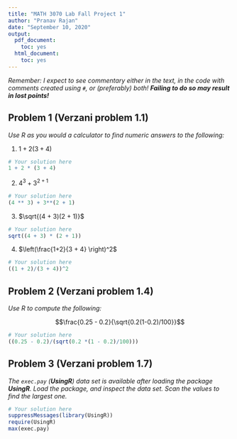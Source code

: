 ```yaml
---
title: "MATH 3070 Lab Fall Project 1"
author: "Pranav Rajan"
date: "September 10, 2020"
output:
  pdf_document:
    toc: yes
  html_document:
    toc: yes
---
```


*Remember: I expect to see commentary either in the text, in the code with comments created using `#`, or (preferably) both! **Failing to do so may result in lost points!***

## Problem 1 (Verzani problem 1.1)
*Use R as you would a calculator to find numeric answers to the following:*

1. $1 + 2(3 + 4)$

```r
# Your solution here
1 + 2 * (3 + 4)
```

2. $4^3 + 3^{2 + 1}$

```r
# Your solution here
(4 ** 3) + 3**(2 + 1)
```

3. $\sqrt{(4 + 3)(2 + 1)}$

```r
# Your solution here
sqrt((4 + 3) * (2 + 1))
```

4. $\left(\frac{1+2}{3 + 4} \right)^2$

```r
# Your solution here
((1 + 2)/(3 + 4))^2
```

## Problem 2 (Verzani problem 1.4)
*Use R to compute the following:*

$$\frac{0.25 - 0.2}{\sqrt{0.2(1-0.2)/100}}$$

```r
# Your solution here
((0.25 - 0.2)/(sqrt(0.2 *(1 - 0.2)/100)))
```

## Problem 3 (Verzani problem 1.7)
*The `exec.pay` (**UsingR**) data set is available after loading the package **UsingR**. Load the package, and inspect the data set. Scan the values to find the largest one.*

```r
# Your solution here
suppressMessages(library(UsingR))
require(UsingR)
max(exec.pay)
```
